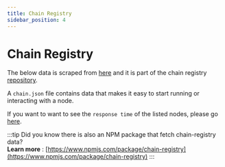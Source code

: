```yaml
---
title: Chain Registry
sidebar_position: 4
---
```

# Chain Registry


The below data is scraped from [here](https://raw.githubusercontent.com/cosmos/chain-registry/master/sentinel/chain.json) and it is part of the chain registry [repository](https://github.com/cosmos/chain-registry).

A `chain.json` file contains data that makes it easy to start running or interacting with a node.

If you want to want to see the `response time` of the listed nodes, please go [here](https://cosmos.directory/sentinel/nodes).

<ChainRegistry />

:::tip
Did you know there is also an NPM package that fetch chain-registry data? <br/>
**Learn more** : [https://www.npmjs.com/package/chain-registry](https://www.npmjs.com/package/chain-registry) 
:::